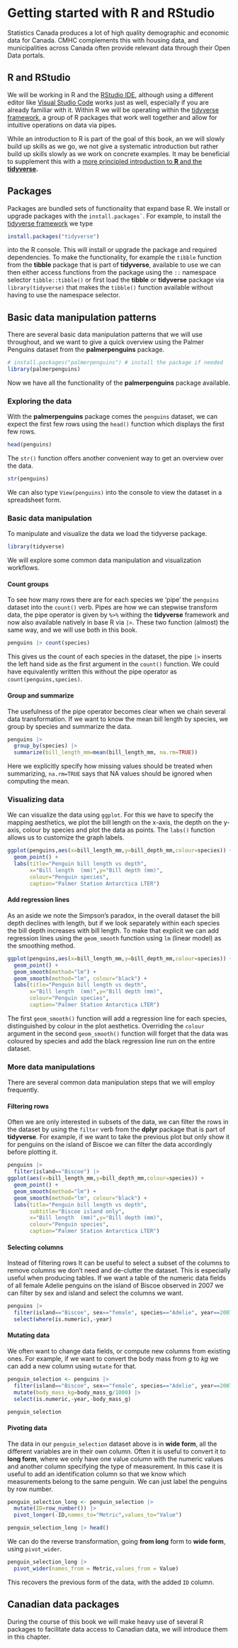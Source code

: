 # Getting started with R and RStudio

Statistics Canada produces a lot of high quality demographic and economic data for Canada. CMHC complements this with housing data, and municipalities across Canada often provide relevant data through their Open Data portals.

## R and RStudio

We will be working in R and the [RStudio IDE](https://www.rstudio.com/products/rstudio/download/ "Download RStudio"), although using a different editor like [Visual Studio Code](https://visualstudio.microsoft.com) works just as well, especially if you are already familiar with it. Within R we will be operating within the [tidyverse framework](https://www.tidyverse.org), a group of R packages that work well together and allow for intuitive operations on data via pipes.

While an introduction to R is part of the goal of this book, an we will slowly build up skills as we go, we not give a systematic introduction but rather build up skills slowly as we work on concrete examples. It may be beneficial to supplement this with a [more principled introduction to **R** and the **tidyverse**](https://r4ds.had.co.nz/index.html)**.**

## Packages

Packages are bundled sets of functionality that expand base R. We install or upgrade packages with the `` install.packages` ``. For example, to install the [tidyverse framework](https://www.tidyverse.org) we type

```r
install.packages("tidyverse")
```

into the R console. This will install or upgrade the package and required dependencies. To make the functionality, for example the `tibble` function from the **tibble** package that is part of **tidyverse**, available to use we can then either access functions from the package using the `::` namespace selector `tibble::tibble()` or first load the **tibble** or **tidyverse** package via `library(tidyverse)` that makes the `tibble()` function available without having to use the namespace selector.

## Basic data manipulation patterns

There are several basic data manipulation patterns that we will use throughout, and we want to give a quick overview using the Palmer Penguins dataset from the **palmerpenguins** package.

```r
# install.packages("palmerpenguins") # install the package if needed
library(palmerpenguins)
```

Now we have all the functionality of the **palmerpenguins** package available.

### Exploring the data

With the **palmerpenguins** package comes the `penguins` dataset, we can expect the first few rows using the `head()` function which displays the first few rows.

```r
head(penguins)
```

The `str()` function offers another convenient way to get an overview over the data.

```r
str(penguins)
```

We can also type `View(penguins)` into the console to view the dataset in a spreadsheet form.

### Basic data manipulation

To manipulate and visualize the data we load the tidyverse package.

```r
library(tidyverse)
```

We will explore some common data manipulation and visualization workflows.

#### Count groups

To see how many rows there are for each species we 'pipe' the `penguins` dataset into the `count()` verb. Pipes are how we can stepwise transform data, the pipe operator is given by `%>%` withing the **tidyverse** framework and now also available natively in base R via `|>`. These two function (almost) the same way, and we will use both in this book.

```r
penguins |> count(species)
```

This gives us the count of each species in the dataset, the pipe `|>` inserts the left hand side as the first argument in the `count()` function. We could have equivalently written this without the pipe operator as `count(penguins,species)`.

#### Group and summarize

The usefulness of the pipe operator becomes clear when we chain several data transformation. If we want to know the mean bill length by species, we group by species and summarize the data.

```r
penguins |> 
  group_by(species) |>
  summarize(bill_length_mm=mean(bill_length_mm, na.rm=TRUE))
```

Here we explicitly specify how missing values should be treated when summarizing, `na.rm=TRUE` says that NA values should be ignored when computing the mean.

### Visualizing data

We can visualize the data using `ggplot`. For this we have to specify the mapping aesthetics, we plot the bill length on the x-axis, the depth on the y-axis, colour by species and plot the data as points. The `labs()` function allows us to customize the graph labels.

```r
ggplot(penguins,aes(x=bill_length_mm,y=bill_depth_mm,colour=species)) +
  geom_point() +
  labs(title="Penguin bill length vs depth",
       x="Bill length  (mm)",y="Bill depth (mm)",
       colour="Penguin species",
       caption="Palmer Station Antarctica LTER")
```

#### Add regression lines

As an aside we note the Simpson's paradox, in the overall dataset the bill depth declines with length, but if we look separately within each species the bill depth increases with bill length. To make that explicit we can add regression lines using the `geom_smooth` function using `lm` (linear model) as the smoothing method.

```r
ggplot(penguins,aes(x=bill_length_mm,y=bill_depth_mm,colour=species)) +
  geom_point() +
  geom_smooth(method="lm") +
  geom_smooth(method="lm", colour="black") +
  labs(title="Penguin bill length vs depth",
       x="Bill length  (mm)",y="Bill depth (mm)",
       colour="Penguin species",
       caption="Palmer Station Antarctica LTER")
```

The first `geom_smooth()` function will add a regression line for each species, distinguished by colour in the plot aesthetics. Overriding the `colour` argument in the second `geom_smooth()` function will forget that the data was coloured by species and add the black regression line run on the entire dataset.

### More data manipulations

There are several common data manipulation steps that we will employ frequently.

#### Filtering rows

Often we are only interested in subsets of the data, we can filter the rows in the dataset by using the `filter` verb from the **dplyr** package that is part of **tidyverse**. For example, if we want to take the previous plot but only show it for penguins on the island of Biscoe we can filter the data accordingly before plotting it.

```r
penguins |>
  filter(island=="Biscoe") |>
ggplot(aes(x=bill_length_mm,y=bill_depth_mm,colour=species)) +
  geom_point() +
  geom_smooth(method="lm") +
  geom_smooth(method="lm", colour="black") +
  labs(title="Penguin bill length vs depth",
       subtitle="Biscoe island only",
       x="Bill length  (mm)",y="Bill depth (mm)",
       colour="Penguin species",
       caption="Palmer Station Antarctica LTER")
```

#### Selecting columns

Instead of filtering rows It can be useful to select a subset of the columns to remove columns we don't need and de-clutter the dataset. This is especially useful when producing tables. If we want a table of the numeric data fields of all female Adelie penguins on the island of Biscoe observed in 2007 we can filter by sex and island and select the columns we want.

```r
penguins |>
  filter(island=="Biscoe", sex=="female", species=="Adelie", year==2007) |>
  select(where(is.numeric),-year) 
```

#### Mutating data

We often want to change data fields, or compute new columns from existing ones. For example, if we want to convert the body mass from *g* to *kg* we can add a new column using `mutate` for that.

```r
penguin_selection <- penguins |>
  filter(island=="Biscoe", sex=="female", species=="Adelie", year==2007) |>
  mutate(body_mass_kg=body_mass_g/1000) |>
  select(is.numeric,-year,-body_mass_g)

penguin_selection
```

#### Pivoting data

The data in our `penguin_selection` dataset above is in **wide form**, all the different variables are in their own column. Often it is useful to convert it to **long form**, where we only have one value column with the numeric values and another column specifying the type of measurement. In this case it is useful to add an identification column so that we know which measurements belong to the same penguin. We can just label the penguins by row number.

```r
penguin_selection_long <- penguin_selection |>
  mutate(ID=row_number()) |>
  pivot_longer(-ID,names_to="Metric",values_to="Value")

penguin_selection_long |> head()
```

We can do the reverse transformation, going **from long** form to **wide form**, using `pivot_wider`.

```r
penguin_selection_long |>
  pivot_wider(names_from = Metric,values_from = Value)
```

This recovers the previous form of the data, with the added `ID` column.

## Canadian data packages

During the course of this book we will make heavy use of several R packages to facilitate data access to Canadian data, we will introduce them in this chapter.
